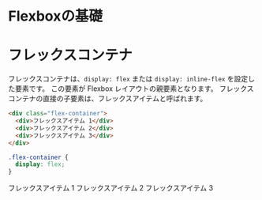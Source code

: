 
# Flexboxの基礎

# フレックスコンテナ

フレックスコンテナは、`display: flex` または `display: inline-flex` を設定した要素です。
この要素が Flexbox レイアウトの親要素となります。
フレックスコンテナの直接の子要素は、フレックスアイテムと呼ばれます。


```html
<div class="flex-container">
  <div>フレックスアイテム 1</div>
  <div>フレックスアイテム 2</div>
  <div>フレックスアイテム 3</div>
</div>
```

```css title="CSS"
.flex-container {
  display: flex;
}
```

<FlexContainer>
    <FlexItem>フレックスアイテム 1</FlexItem>
    <FlexItem>フレックスアイテム 2</FlexItem>
    <FlexItem>フレックスアイテム 3</FlexItem>
</FlexContainer>